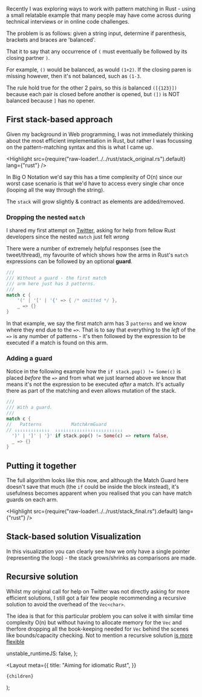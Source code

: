 
Recently I was exploring ways to work with pattern matching in Rust - using a small
relatable example that many people may have come across during technical interviews or in
online code challenges.

The problem is as follows: given a string input, determine if parenthesis, brackets and braces
are 'balanced'.

That it to say that any occurrence of `(` must eventually be followed by its closing partner `)`.

For example, `()` would be balanced, as would `(1+2)`. If the closing paren is missing however, then
it's not balanced, such as `(1-3`.

The rule hold true for the other 2 pairs, so this *is* balanced `([{123}])` because each pair is closed
before another is opened, but `(])` is NOT balanced because `]` has no opener.

## First stack-based approach

Given my background in Web programming, I was not immediately thinking about the most efficient implementation
in Rust, but rather I was focussing on the pattern-matching syntax and this is what I came up.

<Highlight src={require("raw-loader!../../rust/stack_original.rs").default} lang={"rust"} />

In Big O Notation we'd say this has a time complexity of O(n) since our worst case scenario is that we'd
have to access every single char once (looping all the way through the string).

The `stack` will grow slightly & contract as elements are added/removed.

### Dropping the nested `match`

I shared my first attempt on [Twitter](https://twitter.com/shaneOsbourne/status/1385711012893057030?s=20), asking for help from fellow Rust developers since the nested
`match` just felt *wrong*

There were a number of extremely helpful responses (see the tweet/thread), my favourite of which
shows how the arms in Rust's `match` expressions can be followed by an optional **guard**.

```rust
///
/// Without a guard - the first match
/// arm here just has 3 patterns.
///
match c {
    '(' | '[' | '{' => { /* omitted */ },
    _ => {}
}
```

In that example, we say the first match arm has 3 `patterns` and we know where they end due to the `=>`. That is to say that
everything to the *left* of the `=>` is any number of patterns - it's then followed by the expression to be executed if a match
is found on this arm.

### Adding a guard

Notice in the following example how the `if stack.pop() != Some(c)` is placed *before* the `=>` and from what we just learned above
we know that means it's not the expression to be executed *after* a match. It's actually there as part of the matching and even allows
mutation of the stack.

```rust
///
/// With a guard.
///
match c {
//   Patterns           MatchArmGuard
// ↓↓↓↓↓↓↓↓↓↓↓↓↓  ↓↓↓↓↓↓↓↓↓↓↓↓↓↓↓↓↓↓↓↓↓↓↓↓↓
  ')' | ']' | '}' if stack.pop() != Some(c) => return false,
  _ => {}
}
```

## Putting it together

The full algorithm looks like this now, and although the Match Guard here doesn't
save that much (the `if` could be inside the block instead), it's usefulness becomes apparent
when you realised that you can have match guards on each arm.

<Highlight src={require("raw-loader!../../rust/stack_final.rs").default} lang={"rust"} />

## Stack-based solution Visualization

In this visualization you can clearly see how we only have a single pointer (representing the loop) - the stack
grows/shrinks as comparisons are made.

<DemoBlock label="stack-based visualization">
  <BrowserComponent kind="vanilla" scriptInclude="algo/algo-balanced-stack.lit.ts">
    <algo-balanced-stack
      input="((9+1))"
      inputs='[
  { "value": "((9+1))", "label": "Simple balanced" },
  { "value": "(1+2", "label": "Stack not empty" },
  { "value": "((1+2]", "label": "Closing bracket does not match" }
]'
    />
  </BrowserComponent>
</DemoBlock>

## Recursive solution

Whilst my original call for help on Twitter was not directly asking for more efficient solutions, I still got
a fair few people recommending a recursive solution to avoid the overhead of the `Vec<char>`.

The idea is that for this particular problem you can solve it with similar time complexity O(n) but without
having to allocate memory for the `Vec` and therfore dropping all the book-keeping needed for `Vec` behind the
scenes like bounds/capacity checking. Not to mention a recursive solution [is more flexible](https://twitter.com/yyyypoi/status/1385850806922932226?s=20)

<DemoBlock label="recursive visualization">
  <BrowserComponent kind="vanilla" scriptInclude="algo/algo-balanced-recursive.lit.ts">
    <algo-balanced-recursive
      input="(1+2)"
      inputs='[
  { "value": "(1+2)", "label": "Simple balanced" },
  { "value": "(1+2", "label": "Missing closing paren" },
  { "value": "({123}]", "label": "Closing bracket does not match" },
  { "value": "]123", "label": "Starting on a closing bracket" }
]'
    />
  </BrowserComponent>
</DemoBlock>

  unstable_runtimeJS: false,
};

  <Layout
    meta={{
      title: "Aiming for idiomatic Rust",
    }}
  >
    {children}
  </Layout>
);
